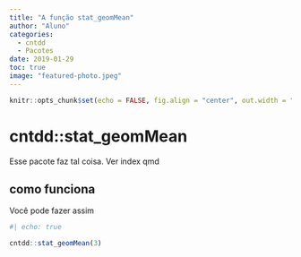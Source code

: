 ```yaml
---
title: "A função stat_geomMean"
author: "Aluno"
categories:
  - cntdd
  - Pacotes
date: 2019-01-29
toc: true
image: "featured-photo.jpeg"
---
```


```r
knitr::opts_chunk$set(echo = FALSE, fig.align = "center", out.width = "100%")
```

# cntdd::stat_geomMean

Esse pacote faz tal coisa. Ver index qmd

## como funciona

Você pode fazer assim

```r
#| echo: true

cntdd::stat_geomMean(3)
```
